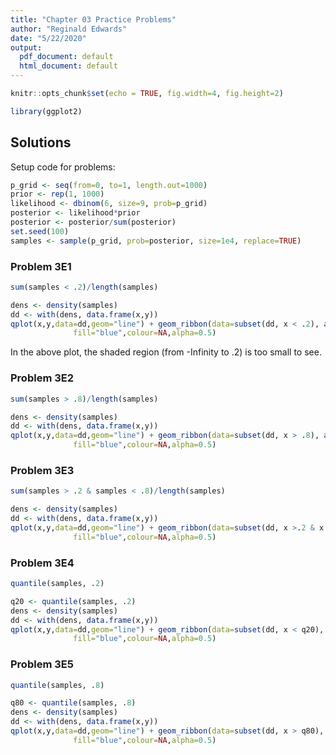 ```yaml
---
title: "Chapter 03 Practice Problems"
author: "Reginald Edwards"
date: "5/22/2020"
output:
  pdf_document: default
  html_document: default
---
```


```r
knitr::opts_chunk$set(echo = TRUE, fig.width=4, fig.height=2)

library(ggplot2)
```

## Solutions

Setup code for problems:
```r
p_grid <- seq(from=0, to=1, length.out=1000)
prior <- rep(1, 1000)
likelihood <- dbinom(6, size=9, prob=p_grid)
posterior <- likelihood*prior
posterior <- posterior/sum(posterior)
set.seed(100)
samples <- sample(p_grid, prob=posterior, size=1e4, replace=TRUE)
```

### Problem 3E1
```r
sum(samples < .2)/length(samples)
```

```r
dens <- density(samples)
dd <- with(dens, data.frame(x,y))
qplot(x,y,data=dd,geom="line") + geom_ribbon(data=subset(dd, x < .2), aes(ymax=y),ymin=0,
              fill="blue",colour=NA,alpha=0.5)
```
In the above plot, the shaded region (from -Infinity to .2) is too small to see.

### Problem 3E2
```r
sum(samples > .8)/length(samples)
```

```r
dens <- density(samples)
dd <- with(dens, data.frame(x,y))
qplot(x,y,data=dd,geom="line") + geom_ribbon(data=subset(dd, x > .8), aes(ymax=y),ymin=0,
              fill="blue",colour=NA,alpha=0.5)
```

### Problem 3E3
```r
sum(samples > .2 & samples < .8)/length(samples)
```

```r
dens <- density(samples)
dd <- with(dens, data.frame(x,y))
qplot(x,y,data=dd,geom="line") + geom_ribbon(data=subset(dd, x >.2 & x < .8), aes(ymax=y),ymin=0,
              fill="blue",colour=NA,alpha=0.5)
```

### Problem 3E4
```r
quantile(samples, .2)
```


```r
q20 <- quantile(samples, .2)
dens <- density(samples)
dd <- with(dens, data.frame(x,y))
qplot(x,y,data=dd,geom="line") + geom_ribbon(data=subset(dd, x < q20), aes(ymax=y),ymin=0,
              fill="blue",colour=NA,alpha=0.5)
```

### Problem 3E5
```r
quantile(samples, .8)
```


```r
q80 <- quantile(samples, .8)
dens <- density(samples)
dd <- with(dens, data.frame(x,y))
qplot(x,y,data=dd,geom="line") + geom_ribbon(data=subset(dd, x > q80), aes(ymax=y),ymin=0,
              fill="blue",colour=NA,alpha=0.5)
```